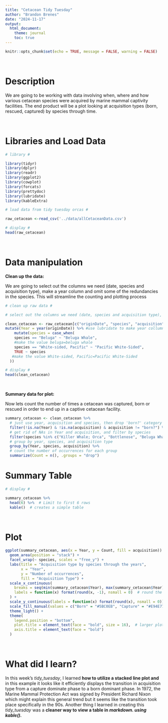 ```yaml
---
title: "Cetacean Tidy Tuesday"
author: "Brandon Brenes"
date: "2024-11-17"
output:
  html_document:
    theme: journal
    toc: true
---
```


```r

knitr::opts_chunk$set(echo = TRUE, message = FALSE, warning = FALSE)

```

<br>

# Description
We are going to be working with data involving when, where and how various cetacean species were acquired by marine mammal captivity facilities. The end product will be a plot looking at acquisition types (born, rescued, captured) by species through time.

<br>

# Libraries and Load Data

```r

# library #

library(tidyr)
library(dplyr)
library(readr)
library(ggplot2)
library(cowplot)
library(forcats)
library(prettydoc)
library(lubridate)
library(kableExtra)
```



```r

# load data from tidy tuesday orcas #

raw_cetacean <-read_csv('../data/allCetaceanData.csv')

# display #
head(raw_cetacean)

```

<br>

# Data manipulation

**Clean up the data:**

We are going to select out the columns we need (date, species and acquisition type), make a year column and omit some of the redundancies in the species. This will streamline the counting and plotting process

```r

# clean up raw data #

# select out the columns we need (date, species and acquisition type), make year column and correct redundant beluga and white sided dolphin data

clean_cetacean <- raw_cetacean[c("originDate", "species", "acquisition")]%>% #date, species and acquisition type
mutate(Year = year(originDate)) %>% #use lubridate to make year collumn
    mutate(species = case_when(
    species == "Beluga" ~ "Beluga Whale", 
    #make the value beluga=beluga whale
    species == "White-sided, Pacific" ~ "Pacific White-Sided",
    TRUE ~ species
   #make the value White-sided, Pacific=Pacific White-Sided
  ))

# display #
head(clean_cetacean)

```

<br>

**Summary data for plot:**

Now lets count the number of times a cetacean was captured, born or rescued in order to end up in a captive cetacean facility.

```r
summary_cetacean <- clean_cetacean %>%
  # just use year, acquisition and species, then drop 'born?' category
  filter(!is.na(Year) & !is.na(acquisition) & acquisition != "born?") %>%  
  # get rid of NAs in Year and acquisition, and filter by species
  filter(species %in% c("Killer Whale; Orca", "Bottlenose", "Beluga Whale", "Pacific White-Sided") & acquisition %in% c("Born", "Capture")) %>% 
  # group by year, species, and acquisition type
  group_by(Year, species, acquisition) %>% 
  # count the number of occurrences for each group
  summarize(Count = n(), .groups = "drop")
```

# Summary Table

```r
# display #

summary_cetacean %>%
  head(6) %>%  # Limit to first 6 rows
  kable()  # creates a simple table

```

<br>

# Plot

```r

ggplot(summary_cetacean, aes(x = Year, y = Count, fill = acquisition)) +
  geom_area(position = "stack") +
  facet_wrap(~ species, scales = "free_y") +
  labs(title = "Acquisition type by species through the years",
       x = "Year",
       y = "Number of occurrences",
       fill = "Acquisition Type") +
  scale_x_continuous(
    breaks = seq(min(summary_cetacean$Year), max(summary_cetacean$Year), by = 10), 
    labels = function(x) format(round(x, -1), nsmall = 0)  # round the years to nearest decade
  ) +
  scale_y_continuous(labels = function(x) format(round(x), nsmall = 0)) +  # y labels as integers (rounded)
  scale_fill_manual(values = c("Born" = "#5BC0EB", "Capture" = "#E94E77")) +  # swap colors for 'born' and 'captured'
  theme_light() +
  theme(
    legend.position = "bottom",
    plot.title = element_text(face = "bold", size = 16),  # larger plot title font size
    axis.title = element_text(face = "bold")
  )

```

<br>

# What did I learn?

In this week's *tidy_tuesday*, I learned **how to utilize a stacked line plot and** in this example it looks like it efficiently displays the transition in acquisition type from a capture dominate phase to a born dominant phase. In 1972, the Marine Mammal Protection Act was signed by President Richard Nixon which might explain this general trend but it seems like the transition took place specifically in the 90s. Another thing I learned in creating this *tidy_tuesday* was a **cleaner way to view a table in *markdown. using kable().***
